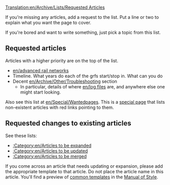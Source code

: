 [[Translation:en/Archive/Lists/Requested Articles]]

If you're missing any articles, add a request to the list. Put a line or two to explain what you want the page to cover.

If you're bored and want to write something, just pick a topic from this list.  

==Requested articles==
Articles with a higher priority are on the top of the list.

* [[en/advanced rail networks]]
* Timeline. What years do each of the grfs start/stop in. What can you do
* Decent [[en/Archive/Other/Troubleshooting]] section
** In particular, details of where [[en/log files]] are, and anywhere else one might start looking.

Also see this list at [[en/Special/Wantedpages]].  This is a [[en/Special/Specialpages|special page]] that lists non-existent articles with red links pointing to them.

==Requested changes to existing articles==
See these lists:
*[[:Category:en/Articles to be expanded]]
*[[:Category:en/Articles to be updated]]
*[[:Category:en/Articles to be merged]]

If you come across an article that needs updating or expansion, please add the appropriate template to that article.  Do not place the article name in this article.  You'll find a preview of [[en/Main/Manual of Style/Common templates|common templates]] in the [[en/Main/Manual of Style|Manual of Style]].